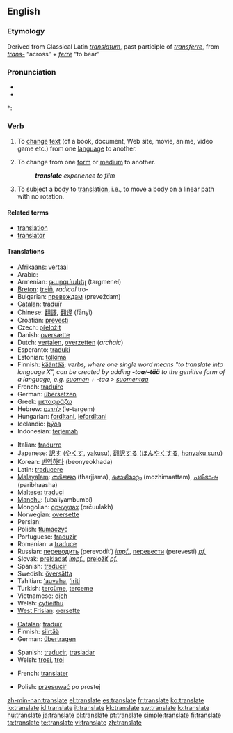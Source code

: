 ==English==

===Etymology===
Derived from Classical Latin ''[[translatum]]'', past participle of ''[[transferre]]'', from ''[[trans-]]'' “across” + ''[[ferre]]'' “to bear”

===Pronunciation===
* {{IPA|/ˈtɹænzleɪt/}}
* {{audio|en-us-translate.ogg|Audio (US)}}

*: {{rhymes|eɪt}}

===Verb===
{{en-verb|translat|ing}}

# {{transitive}} To [[change]] [[text]] (of a book, document, Web site, movie, anime, video game etc.) from one [[language]] to another.
# {{transitive}} To change from one [[form]] or [[medium]] to another.
#: '''''translate''' experience to film''
# {{physics}} To subject a body to [[translation]], i.e., to move a body on a linear path with no rotation.

====Related terms====
* [[translation]]
* [[translator]]

====Translations====
{{trans-top|To change text from one language to another}}
* [[Afrikaans]]: [[vertaal]]
* Arabic: {{Arab|[[ترجم]]}} {{unicode|(tárjama)}}
* Armenian: [[թարգմանել]] (targmenel)
* [[Breton]]: [[treiñ]], ''radical'' tro-
* Bulgarian: [[превеждам]] (preveždam)
* [[Catalan]]: [[traduïr]]
* Chinese: [[翻譯]], [[翻译]] (fānyì)
* Croatian: [[prevesti]]
* Czech: [[přeložit]]
* Danish: [[oversætte]]
* Dutch: [[vertalen]], [[overzetten]] (''archaic'')
* Esperanto: [[traduki]]
* Estonian: [[tõlkima]]
* Finnish: [[kääntää]]; ''verbs, where one single word means "to translate into language X", can be created by adding '''-taa'''/'''-tää''' to the genitive form of a language, e.g. [[suomi|suomen]] + -taa > [[suomentaa]]''
* French: [[traduire]]
* German: [[übersetzen]]
* Greek: [[μεταφράζω]]
* Hebrew: [[לתרגם]] (le-targem)
* Hungarian: [[fordítani]], [[lefordítani]]
* Icelandic: [[þýða]]
* Indonesian: [[terjemah]]
{{trans-mid}}
* Italian: [[tradurre]]
* Japanese: [[訳す]] ([[やくす]], [[yakusu]]), [[翻訳する]] ([[ほんやくする]], [[honyaku suru]])
* Korean: [[번역하다]] (beonyeokhada)
* Latin: [[traducere]]
* [[Malayalam]]: [[തര്‍ജ്ജമ]] (tharjjama), [[മൊഴിമാറ്റം]] (mozhimaattam), [[പരിഭാഷ]] (paribhaasha)
* Maltese: [[traduci]]
* [[Manchu]]: (ubaliyambumbi)
* Mongolian: [[орчуулах]] (orčuulakh)
* Norwegian: [[oversette]]
* Persian: {{fa-Arab|[[ترجمه کردن]]}} {{unicode|(tárjome kárdán)}}
* Polish: [[tłumaczyć]]
* Portuguese: [[traduzir]]
* Romanian: a [[traduce]]
* Russian: [[переводить]] (perevodít’) ''[[impf.]]'', [[перевести]] (perevestí) ''[[pf.]]''
* Slovak: [[prekladať]] ''[[impf.]]'', [[preložiť]] ''[[pf.]]''
* Spanish: [[traducir]]
* Swedish: [[översätta]]
* Tahitian: [[ʻauvaha]], [[ʻiriti]]
* Turkish: [[tercüme]], [[terceme]]
* Vietnamese: [[dịch]]
* Welsh: [[cyfieithu]]
* [[West Frisian]]: [[oersette]]
{{trans-bottom}}

{{trans-top|To change from one medium to another}}
* [[Catalan]]: [[traduïr]]
* Finnish: [[siirtää]]
* German: [[übertragen]]
{{trans-mid}}
* Spanish: [[traducir]], [[trasladar]]
* Welsh: [[trosi]], [[troi]]
{{trans-bottom}}

{{trans-top|in physics}}
* French: [[translater]]
{{trans-mid}}
* Polish: [[przesuwać]] po prostej
{{trans-bottom}}

[[zh-min-nan:translate]]
[[el:translate]]
[[es:translate]]
[[fr:translate]]
[[ko:translate]]
[[io:translate]]
[[id:translate]]
[[it:translate]]
[[kk:translate]]
[[sw:translate]]
[[lo:translate]]
[[hu:translate]]
[[ja:translate]]
[[pl:translate]]
[[pt:translate]]
[[simple:translate]]
[[fi:translate]]
[[ta:translate]]
[[te:translate]]
[[vi:translate]]
[[zh:translate]]